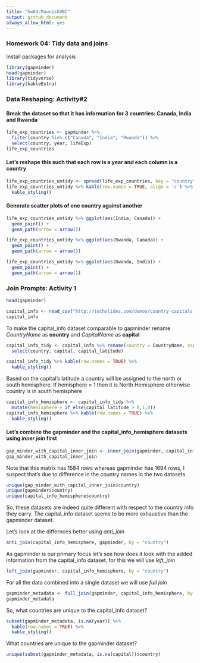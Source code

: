 ```yaml
---
title: "hw04-MaunishUBC"
output: github_document
always_allow_html: yes
---
```


### Homework 04: Tidy data and joins ###

Install packages for analysis
```r
library(gapminder)
head(gapminder)
library(tidyverse)
library(kableExtra)
```


### Data Reshaping: Activity#2 ### 


#### Break the dataset so that it has information for 3 countries: Canada, India and Rwanda ####

```r
life_exp_countries <- gapminder %>% 
  filter(country %in% c("Canada", "India", "Rwanda")) %>% 
  select(country, year, lifeExp)
life_exp_countries
```


#### Let's reshape this such that each row is a year and each column is a country ####

```r
life_exp_countries_untidy <- spread(life_exp_countries, key = "country", value = lifeExp)
life_exp_countries_untidy %>% kable(row.names = TRUE, align = 'c') %>% 
  kable_styling()
```


#### Generate scatter plots of one country against another ####

```r
life_exp_countries_untidy %>% ggplot(aes(India, Canada)) +
  geom_point() + 
  geom_path(arrow = arrow())
```

```r
life_exp_countries_untidy %>% ggplot(aes(Rwanda, Canada)) +
  geom_point() + 
  geom_path(arrow = arrow())
```
```r
life_exp_countries_untidy %>% ggplot(aes(Rwanda, India)) +
  geom_point() + 
  geom_path(arrow = arrow())
```


### Join Prompts: Activity 1 ###

```r
head(gapminder) 
```

```r
capital_info <- read_csv("http://techslides.com/demos/country-capitals.csv")
capital_info
```

To make the capital_info dataset comparable to gapminder rename *CountryName* as **country** and *CapitalName* as **capital**

```r
capital_info_tidy <- capital_info %>% rename(country = CountryName, capital = CapitalName, capital_latitude = CapitalLatitude) %>% 
  select(country, capital, capital_latitude)

capital_info_tidy %>% kable(row.names = TRUE) %>% 
  kable_styling()

```


Based on the capital's latitude a country will be assigned to the north or south hemisphere. If hemisphere = 1  then it is North Hemisphere otherwise country is in south hemisphere

```r

capital_info_hemisphere <- capital_info_tidy %>% 
  mutate(hemisphere = if_else(capital_latitude > 0,1,0))
capital_info_hemisphere %>% kable(row.names = TRUE) %>% 
  kable_styling()
```

#### Let's combine the gapminder and the capital_info_hemisphere datasets using *inner join* first
```r
gap_minder_with_capital_inner_join <- inner_join(gapminder, capital_info_hemisphere, by = "country")
gap_minder_with_capital_inner_join
```

Note that this matrix has 1584 rows whereas gapminder has 1694 rows, I suspect that's due to difference in the country names in the two datasets

```r
unique(gap_minder_with_capital_inner_join$country)
unique(gapminder$country)
unique(capital_info_hemisphere$country)
```

So, these datasets are indeed quite different with respect to the country info they carry. The capital_info dataset seems to be more exhaustive than the gapminder dataset. 

Let's look at the differnces better using *anti_join*
```r
anti_join(capital_info_hemisphere, gapminder, by = "country")
```

As gapminder is our primary focus let's see how does it look with the added information from the capital_info dataset, for this we will use *left_join*

```r
left_join(gapminder, capital_info_hemisphere, by = "country")
```

For all the data combined into a single dataset we will use *full join* 
```r
gapminder_metadata <- full_join(gapminder, capital_info_hemisphere, by = "country")
gapminder_metadata
```

So, what countries are unique to the capital_info dataset?
```r
subset(gapminder_metadata, is.na(year)) %>% 
  kable(row.names = TRUE) %>% 
  kable_styling()
```

What countries are unique to the gapminder dataset? 
```r
unique(subset(gapminder_metadata, is.na(capital))$country)
```

